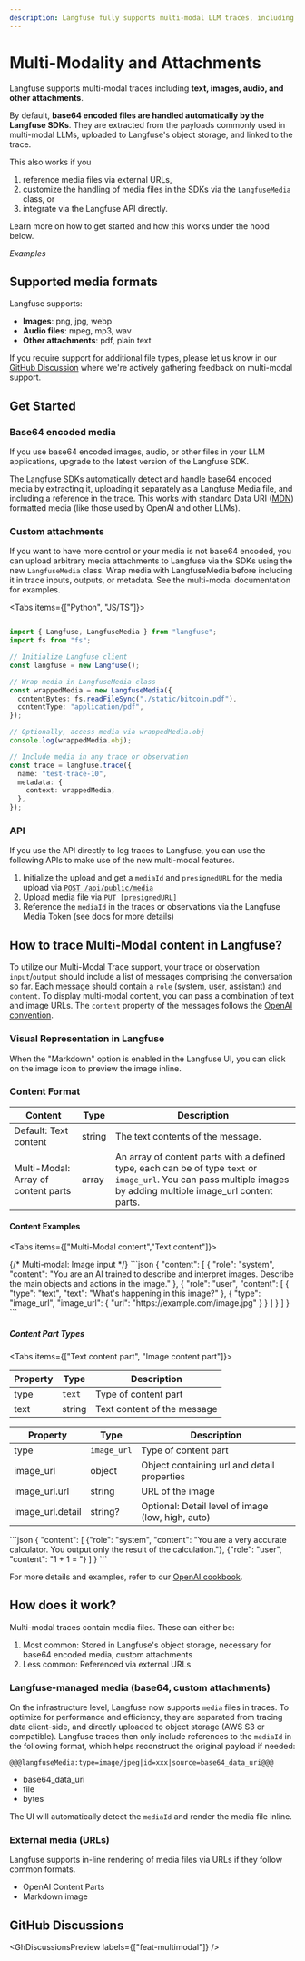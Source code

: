 ```yaml
---
description: Langfuse fully supports multi-modal LLM traces, including text, images, audio, and attachments.
---
```


# Multi-Modality and Attachments

Langfuse supports multi-modal traces including **text, images, audio, and other attachments**.

By default, **base64 encoded files are handled automatically by the Langfuse SDKs**. They are extracted from the payloads commonly used in multi-modal LLMs, uploaded to Langfuse's object storage, and linked to the trace.

This also works if you

1. reference media files via external URLs,
2. customize the handling of media files in the SDKs via the `LangfuseMedia` class, or
3. integrate via the Langfuse API directly.

Learn more on how to get started and how this works under the hood below.

_Examples_


<MultiModalImageGallery />

## Supported media formats

Langfuse supports:

- **Images**: png, jpg, webp
- **Audio files**: mpeg, mp3, wav
- **Other attachments**: pdf, plain text

If you require support for additional file types, please let us know in our [GitHub Discussion](https://github.com/orgs/langfuse/discussions/3004) where we're actively gathering feedback on multi-modal support.

## Get Started

### Base64 encoded media

If you use base64 encoded images, audio, or other files in your LLM applications, upgrade to the latest version of the Langfuse SDK.

The Langfuse SDKs automatically detect and handle base64 encoded media by extracting it, uploading it separately as a Langfuse Media file, and including a reference in the trace. This works with standard Data URI ([MDN](https://developer.mozilla.org/en-US/docs/Web/URI/Schemes/data)) formatted media (like those used by OpenAI and other LLMs).

### Custom attachments

If you want to have more control or your media is not base64 encoded, you can upload arbitrary media attachments to Langfuse via the SDKs using the new `LangfuseMedia` class. Wrap media with LangfuseMedia before including it in trace inputs, outputs, or metadata. See the multi-modal documentation for examples.

<Tabs items={["Python", "JS/TS"]}>
<Tab>

```python

```

</Tab>
<Tab>

```typescript
import { Langfuse, LangfuseMedia } from "langfuse";
import fs from "fs";

// Initialize Langfuse client
const langfuse = new Langfuse();

// Wrap media in LangfuseMedia class
const wrappedMedia = new LangfuseMedia({
  contentBytes: fs.readFileSync("./static/bitcoin.pdf"),
  contentType: "application/pdf",
});

// Optionally, access media via wrappedMedia.obj
console.log(wrappedMedia.obj);

// Include media in any trace or observation
const trace = langfuse.trace({
  name: "test-trace-10",
  metadata: {
    context: wrappedMedia,
  },
});
```

</Tab>
</Tabs>

### API

If you use the API directly to log traces to Langfuse, you can use the following APIs to make use of the new multi-modal features.

1. Initialize the upload and get a `mediaId` and `presignedURL` for the media upload via [`POST /api/public/media`](https://api.reference.langfuse.com/#post-/api/public/media)
2. Upload media file via `PUT [presignedURL]`
3. Reference the `mediaId` in the traces or observations via the Langfuse Media Token (see docs for more details)

## How to trace Multi-Modal content in Langfuse?

To utilize our Multi-Modal Trace support, your trace or observation `input`/`output` should include a list of messages comprising the conversation so far. Each message should contain a `role` (system, user, assistant) and `content`. To display multi-modal content, you can pass a combination of text and image URLs. The `content` property of the messages follows the [OpenAI convention](/docs/tracing-features/multi-modality#content-format).

### Visual Representation in Langfuse

When the "Markdown" option is enabled in the Langfuse UI, you can click on the image icon to preview the image inline.

### Content Format

| Content                             | Type   | Description                                                                                                                                                        |
| ----------------------------------- | ------ | ------------------------------------------------------------------------------------------------------------------------------------------------------------------ |
| Default: Text content               | string | The text contents of the message.                                                                                                                                  |
| Multi-Modal: Array of content parts | array  | An array of content parts with a defined type, each can be of type `text` or `image_url`. You can pass multiple images by adding multiple image_url content parts. |

#### Content Examples

<Tabs items={["Multi-Modal content","Text content"]}>

<Tab>
{/* Multi-modal: Image input */}
```json
{
  "content": [
    {
      "role": "system",
      "content": "You are an AI trained to describe and interpret images. Describe the main objects and actions in the image."
    },
    {
      "role": "user",
      "content": [
        { 
          "type": "text",
          "text": "What's happening in this image?"
        },
        { 
          "type": "image_url",
          "image_url": {
            "url": "https://example.com/image.jpg"
          }
        }
      ]
    }
  ]
}
```

##### Content Part Types

<Tabs items={["Text content part", "Image content part"]}>
<Tab>

| Property | Type   | Description                 |
| -------- | ------ | --------------------------- |
| type     | `text` | Type of content part        |
| text     | string | Text content of the message |

</Tab>
<Tab>

| Property         | Type        | Description                                       |
| ---------------- | ----------- | ------------------------------------------------- |
| type             | `image_url` | Type of content part                              |
| image_url        | object      | Object containing url and detail properties       |
| image_url.url    | string      | URL of the image                                  |
| image_url.detail | string?     | Optional: Detail level of image (low, high, auto) |

</Tab>
</Tabs>

</Tab>
<Tab>
```json
{
  "content": [
    {"role": "system", "content": "You are a very accurate calculator. You output only the result of the calculation."},
    {"role": "user", "content": "1 + 1 = "}
  ]
}
```
</Tab>
</Tabs>

For more details and examples, refer to our [OpenAI cookbook](/docs/integrations/openai/python/examples).

## How does it work?

Multi-modal traces contain media files. These can either be:

1. Most common: Stored in Langfuse's object storage, necessary for base64 encoded media, custom attachments
2. Less common: Referenced via external URLs

### Langfuse-managed media (base64, custom attachments)

On the infrastructure level, Langfuse now supports `media` files in traces. To optimize for performance and efficiency, they are separated from tracing data client-side, and directly uploaded to object storage (AWS S3 or compatible). Langfuse traces then only include references to the `mediaId` in the following format, which helps reconstruct the original payload if needed:

```
@@@langfuseMedia:type=image/jpeg|id=xxx|source=base64_data_uri@@@
```

- base64_data_uri
- file
- bytes

The UI will automatically detect the `mediaId` and render the media file inline.

### External media (URLs)

Langfuse supports in-line rendering of media files via URLs if they follow common formats.

- OpenAI Content Parts
- Markdown image

## GitHub Discussions


<GhDiscussionsPreview labels={["feat-multimodal"]} />

